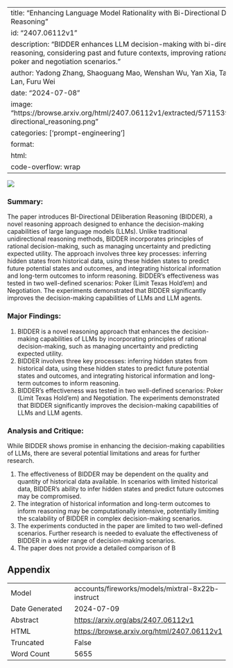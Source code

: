 
---
title: "Enhancing Language Model Rationality with Bi-Directional Deliberation Reasoning"
id: "2407.06112v1"
description: "BIDDER enhances LLM decision-making with bi-directional reasoning, considering past and future contexts, improving rationality in poker and negotiation scenarios."
author: Yadong Zhang, Shaoguang Mao, Wenshan Wu, Yan Xia, Tao Ge, Man Lan, Furu Wei
date: "2024-07-08"
image: "https://browse.arxiv.org/html/2407.06112v1/extracted/5711539/figure/bi-directional_reasoning.png"
categories: ['prompt-engineering']
format:
  html:
    code-overflow: wrap
---

![](https://browse.arxiv.org/html/2407.06112v1/extracted/5711539/figure/bi-directional_reasoning.png)

### Summary:

The paper introduces BI-Directional DEliberation Reasoning (BIDDER), a novel reasoning approach designed to enhance the decision-making capabilities of large language models (LLMs). Unlike traditional unidirectional reasoning methods, BIDDER incorporates principles of rational decision-making, such as managing uncertainty and predicting expected utility. The approach involves three key processes: inferring hidden states from historical data, using these hidden states to predict future potential states and outcomes, and integrating historical information and long-term outcomes to inform reasoning. BIDDER's effectiveness was tested in two well-defined scenarios: Poker (Limit Texas Hold'em) and Negotiation. The experiments demonstrated that BIDDER significantly improves the decision-making capabilities of LLMs and LLM agents.

### Major Findings:

1. BIDDER is a novel reasoning approach that enhances the decision-making capabilities of LLMs by incorporating principles of rational decision-making, such as managing uncertainty and predicting expected utility.
2. BIDDER involves three key processes: inferring hidden states from historical data, using these hidden states to predict future potential states and outcomes, and integrating historical information and long-term outcomes to inform reasoning.
3. BIDDER's effectiveness was tested in two well-defined scenarios: Poker (Limit Texas Hold'em) and Negotiation. The experiments demonstrated that BIDDER significantly improves the decision-making capabilities of LLMs and LLM agents.

### Analysis and Critique:

While BIDDER shows promise in enhancing the decision-making capabilities of LLMs, there are several potential limitations and areas for further research.

1. The effectiveness of BIDDER may be dependent on the quality and quantity of historical data available. In scenarios with limited historical data, BIDDER's ability to infer hidden states and predict future outcomes may be compromised.
2. The integration of historical information and long-term outcomes to inform reasoning may be computationally intensive, potentially limiting the scalability of BIDDER in complex decision-making scenarios.
3. The experiments conducted in the paper are limited to two well-defined scenarios. Further research is needed to evaluate the effectiveness of BIDDER in a wider range of decision-making scenarios.
4. The paper does not provide a detailed comparison of B

## Appendix

|          |          |
|----------|----------|
| Model     | accounts/fireworks/models/mixtral-8x22b-instruct       |
| Date Generated     | 2024-07-09       |
| Abstract | [https://arxiv.org/abs/2407.06112v1](https://arxiv.org/abs/2407.06112v1)        |
| HTML     | [https://browse.arxiv.org/html/2407.06112v1](https://browse.arxiv.org/html/2407.06112v1)       |
| Truncated       | False       |
| Word Count       | 5655       |